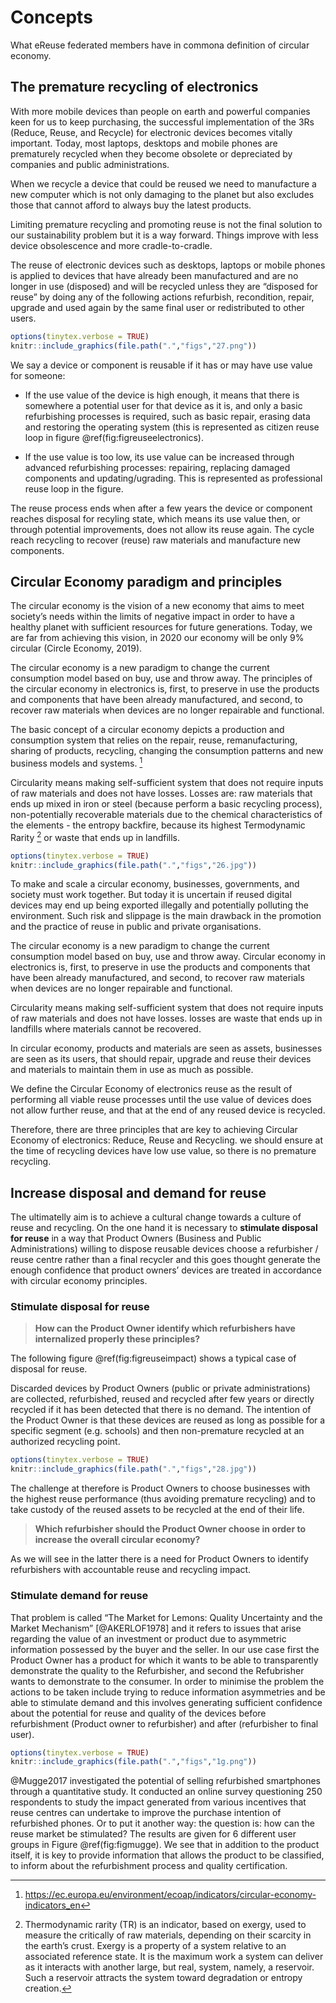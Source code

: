 # Concepts

What eReuse federated members have in commona definition of circular economy.

## The premature recycling of electronics

With more mobile devices than people on earth and powerful companies keen for us to keep purchasing, the successful implementation of the 3Rs (Reduce, Reuse, and Recycle) for electronic devices becomes vitally important. Today, most laptops, desktops and mobile phones are prematurely recycled when they become obsolete or depreciated by companies and public administrations.

When we recycle a device that could be reused we need to manufacture a new computer which is not only damaging to the planet but also excludes those that cannot afford to always buy the latest products.

Limiting premature recycling and promoting reuse is not the final solution to our sustainability problem but it is a way forward. Things improve with less device obsolescence and more cradle-to-cradle.

The reuse of electronic devices such as desktops, laptops or mobile phones is applied to devices that have already been manufactured and are no longer in use (disposed) and will be recycled unless they are "disposed for reuse" by doing any of the following actions refurbish, recondition, repair, upgrade and used again by the same final user or redistributed to other users.


```r
options(tinytex.verbose = TRUE)
knitr::include_graphics(file.path(".","figs","27.png"))
```


We say a device or component is reusable if it has or may have use value for someone:

- If the use value of the device is high enough, it means that there is somewhere a potential user for that device as it is, and only a basic refurbishing processes is required, such as basic repair, erasing data and restoring the operating system (this is represented as citizen reuse loop in figure \@ref(fig:figreuseelectronics).

- If the use value is too low, its use value can be increased through advanced refurbishing processes: repairing, replacing damaged components and updating/ugrading. This is represented as professional reuse loop in the figure.

The reuse process ends when after a few years the device or component reaches disposal for recyling state, which means its use value then, or through potential improvements, does not allow its reuse again. The cycle reach recycling to recover (reuse) raw materials and manufacture new components.

## Circular Economy paradigm and principles

The circular economy is the vision of a new economy that aims to meet society's needs within the limits of negative impact in order to have a healthy planet with sufficient resources for future generations. Today, we are far from achieving this vision, in 2020 our economy will be only 9% circular (Circle Economy, 2019).

The circular economy is a new paradigm to change the current consumption model based on buy, use and throw away. The principles of the circular economy in electronics is, first, to preserve in use the products and components that have been already manufactured, and second, to recover raw materials when devices are no longer repairable and functional.

The basic concept of a circular economy depicts a production and consumption system that relies on the repair, reuse, remanufacturing, sharing of products, recycling, changing the consumption patterns and new business models and systems. [^concepts-1]

[^concepts-1]: <https://ec.europa.eu/environment/ecoap/indicators/circular-economy-indicators_en>

Circularity means making self-sufficient system that does not require inputs of raw materials and does not have losses. Losses are: raw materials that ends up mixed in iron or steel (because perform a basic recycling process), non-potentially recoverable materials due to the chemical characteristics of the elements - the entropy backfire, because  its highest Termodynamic Rarity [^concepts-2] or waste that ends up in landfills.

[^concepts-2]: Thermodynamic rarity (TR) is an indicator, based on exergy, used to measure the critically of raw materials, depending on their scarcity in the earth's crust. Exergy is a property of a system relative to an associated reference state. It is the maximum work a system can deliver as it interacts with another large, but     real, system, namely, a reservoir. Such a reservoir attracts the system toward degradation or entropy creation.


```r
options(tinytex.verbose = TRUE)
knitr::include_graphics(file.path(".","figs","26.jpg"))
```

To make and scale a circular economy, businesses, governments, and society must work together. But today it is uncertain if reused digital devices may end up being exported illegally and potentially polluting the environment. Such risk and slippage is the main drawback in the promotion and the practice of reuse in public and private organisations.

The circular economy is a new paradigm to change the current consumption model based on buy, use and throw away. Circular economy in electronics is, first, to preserve in use the products and components that have been already manufactured, and second, to recover raw materials when devices are no longer repairable and functional.

Circularity means making self-sufficient system that does not require inputs of raw materials and does not have losses. losses are waste that ends up in landfills where materials cannot be recovered.

In circular economy, products and materials are seen as assets, businesses are seen as its users, that should repair, upgrade and reuse their devices and materials to maintain them in use as much as possible.

We define the Circular Economy of electronics reuse as the result of performing all viable reuse processes until the use value of devices does not allow further reuse, and that at the end of any reused device is recycled.

Therefore, there are three principles that are key to achieving Circular Economy of electronics: Reduce, Reuse and Recycling. we should ensure at the time of recycling devices have low use value, so there is no premature recycling.

## Increase disposal and demand for reuse

The ultimatelly aim is to achieve a cultural change towards a culture of reuse and recycling. On the one hand it is necessary to **stimulate disposal for reuse** in a way that Product Owners (Business and Public Administrations) willing to dispose reusable devices choose a refurbisher / reuse centre rather than a final recycler and this goes thought generate the enough confidence that product owners' devices are treated in accordance with circular economy principles.

### Stimulate disposal for reuse

> **How can the Product Owner identify which refurbishers have internalized properly these principles?**

The following figure \@ref(fig:figreuseimpact) shows a typical case of disposal for reuse.

Discarded devices by Product Owners (public or private administrations) are collected, refurbished, reused and recycled after few years or directly recycled if it has been detected that there is no demand. The intention of the Product Owner is that these devices are reused as long as possible for a specific segment (e.g. schools) and then non-premature recycled at an authorized recycling point.

```r
options(tinytex.verbose = TRUE)
knitr::include_graphics(file.path(".","figs","28.jpg"))
```

The challenge at therefore is Product Owners to choose businesses with the highest reuse performance (thus avoiding premature recycling) and to take custody of the reused assets to be recycled at the end of their life.

> **Which refurbisher should the Product Owner choose in order to increase the overall circular economy?**

As we will see in the latter there is a need for Product Owners to identify refurbishers with accountable reuse and recycling impact.

### Stimulate demand for reuse

That problem is called "The Market for Lemons: Quality Uncertainty and the Market Mechanism" [@AKERLOF1978] and it refers to issues that arise regarding the value of an investment or product due to asymmetric information possessed by the buyer and the seller. In our use case first the Product Owner has a product for which it wants to be able to transparently demonstrate the quality to the Refurbisher, and second the Refubrisher wants to demonstrate to the consumer. In order to minimise the problem the actions to be taken include trying to reduce information asymmetries and be able to stimulate demand and this involves generating sufficient confidence about the potential for reuse and quality of the devices before refurbishment (Product owner to refurbisher) and after (refurbisher to final user).

```r
options(tinytex.verbose = TRUE)
knitr::include_graphics(file.path(".","figs","1g.png"))
```

@Mugge2017 investigated the potential of selling refurbished smartphones through a quantitative study. It conducted an online survey questioning 250 respondents to study the impact generated from various incentives that reuse centres can undertake to improve the purchase intention of refurbished phones. Or to put it another way: the question is: how can the reuse market be stimulated? The results are given for 6 different user groups in Figure \@ref(fig:figmugge). We see that in addition to the product itself, it is key to provide information that allows the product to be classified, to inform about the refurbishment process and quality certification.


